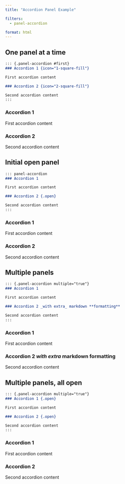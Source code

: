 ```yaml
---
title: "Accordion Panel Example"

filters:
  - panel-accordion

format: html
---
```


## One panel at a time

````.markdown
::: {.panel-accordion #first}
### Accordion 1 {icon="1-square-fill"}

First accordion content

### Accordion 2 {icon="2-square-fill"}

Second accordion content
:::
````

::: {#first .panel-accordion}
### Accordion 1 {icon="1-square-fill"}

First accordion content

### Accordion 2 {icon="2-square-fill"}

Second accordion content
:::




## Initial open panel

````.markdown
::: panel-accordion
### Accordion 1

First accordion content

### Accordion 2 {.open}

Second accordion content
:::
````

::: panel-accordion
### Accordion 1

First accordion content

### Accordion 2 {.open}

Second accordion content
:::



## Multiple panels

````.markdown
::: {.panel-accordion multiple="true"}
### Accordion 1

First accordion content

### Accordion 2 _with extra_ markdown **formatting**

Second accordion content
:::
````

::: {.panel-accordion multiple="true"}
### Accordion 1

First accordion content

### Accordion 2 _with extra_ markdown **formatting**

Second accordion content
:::



## Multiple panels, all open

````.markdown
::: {.panel-accordion multiple="true"}
### Accordion 1 {.open}

First accordion content

### Accordion 2 {.open}

Second accordion content
:::
````

::: {.panel-accordion multiple="true"}
### Accordion 1 {.open}

First accordion content

### Accordion 2 {.open}

Second accordion content
:::
